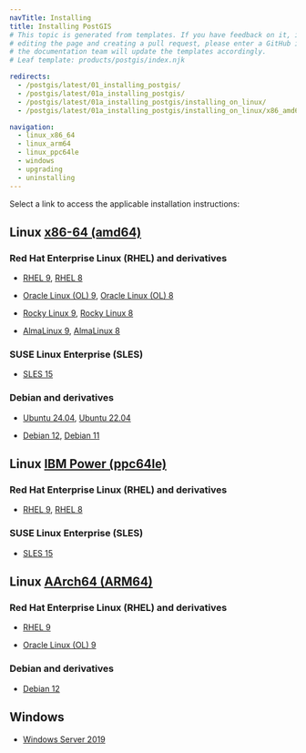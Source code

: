 ```yaml
---
navTitle: Installing
title: Installing PostGIS
# This topic is generated from templates. If you have feedback on it, instead of
# editing the page and creating a pull request, please enter a GitHub issue and
# the documentation team will update the templates accordingly.
# Leaf template: products/postgis/index.njk

redirects:
  - /postgis/latest/01_installing_postgis/
  - /postgis/latest/01a_installing_postgis/
  - /postgis/latest/01a_installing_postgis/installing_on_linux/
  - /postgis/latest/01a_installing_postgis/installing_on_linux/x86_amd64/01_postgis_rhel8_x86/

navigation:
  - linux_x86_64
  - linux_arm64
  - linux_ppc64le
  - windows
  - upgrading
  - uninstalling
---
```


Select a link to access the applicable installation instructions:

## Linux [x86-64 (amd64)](linux_x86_64)

### Red Hat Enterprise Linux (RHEL) and derivatives

- [RHEL 9](linux_x86_64/postgis_rhel_9), [RHEL 8](linux_x86_64/postgis_rhel_8)

- [Oracle Linux (OL) 9](linux_x86_64/postgis_rhel_9), [Oracle Linux (OL) 8](linux_x86_64/postgis_rhel_8)

- [Rocky Linux 9](linux_x86_64/postgis_other_linux_9), [Rocky Linux 8](linux_x86_64/postgis_other_linux_8)

- [AlmaLinux 9](linux_x86_64/postgis_other_linux_9), [AlmaLinux 8](linux_x86_64/postgis_other_linux_8)

### SUSE Linux Enterprise (SLES)

- [SLES 15](linux_x86_64/postgis_sles_15)

### Debian and derivatives

- [Ubuntu 24.04](linux_x86_64/postgis_ubuntu_24), [Ubuntu 22.04](linux_x86_64/postgis_ubuntu_22)

- [Debian 12](linux_x86_64/postgis_debian_12), [Debian 11](linux_x86_64/postgis_debian_11)

## Linux [IBM Power (ppc64le)](linux_ppc64le)

### Red Hat Enterprise Linux (RHEL) and derivatives

- [RHEL 9](linux_ppc64le/postgis_rhel_9), [RHEL 8](linux_ppc64le/postgis_rhel_8)

### SUSE Linux Enterprise (SLES)

- [SLES 15](linux_ppc64le/postgis_sles_15)

## Linux [AArch64 (ARM64)](linux_arm64)

### Red Hat Enterprise Linux (RHEL) and derivatives

- [RHEL 9](linux_arm64/postgis_rhel_9)

- [Oracle Linux (OL) 9](linux_arm64/postgis_rhel_9)

### Debian and derivatives

- [Debian 12](linux_arm64/postgis_debian_12)

## Windows

- [Windows Server 2019](windows)
